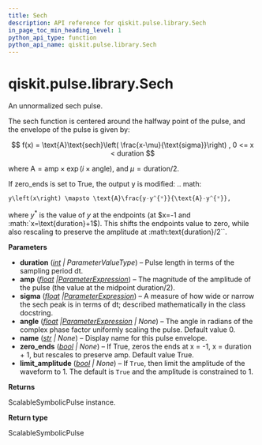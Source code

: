 ```yaml
---
title: Sech
description: API reference for qiskit.pulse.library.Sech
in_page_toc_min_heading_level: 1
python_api_type: function
python_api_name: qiskit.pulse.library.Sech
---
```


<span id="qiskit-pulse-library-sech" />

# qiskit.pulse.library.Sech

<Function id="qiskit.pulse.library.Sech" isDedicatedPage={true} github="https://github.com/Qiskit/qiskit/tree/stable/1.2/qiskit/pulse/library/symbolic_pulses.py#L1823-L1896" signature="qiskit.pulse.library.Sech(duration, amp, sigma, angle=0.0, name=None, zero_ends=True, limit_amplitude=None)">
  An unnormalized sech pulse.

  The sech function is centered around the halfway point of the pulse, and the envelope of the pulse is given by:

$$
f(x) = \text{A}\text{sech}\left(
\frac{x-\mu}{\text{sigma}}\right)  ,  0 <= x < duration
$$

  where $\text{A} = \text{amp} \times\exp\left(i\times\text{angle}\right)$, and $\mu=\text{duration}/2$.

  If zero\_ends is set to True, the output y is modified: .. math:

  ```python
  y\left(x\right) \mapsto \text{A}\frac{y-y^{*}}{\text{A}-y^{*}},
  ```

  where $y^{*}$ is the value of $y$ at the endpoints (at $x=-1 and :math:`x=\text{duration}+1$). This shifts the endpoints value to zero, while also rescaling to preserve the amplitude at :math:text\{duration}/2\`\`.

  **Parameters**

  *   **duration** ([*int*](https://docs.python.org/3/library/functions.html#int "(in Python v3.12)") *| ParameterValueType*) – Pulse length in terms of the sampling period dt.
  *   **amp** ([*float*](https://docs.python.org/3/library/functions.html#float "(in Python v3.12)")  *|*[*ParameterExpression*](qiskit.circuit.ParameterExpression "qiskit.circuit.ParameterExpression")) – The magnitude of the amplitude of the pulse (the value at the midpoint duration/2).
  *   **sigma** ([*float*](https://docs.python.org/3/library/functions.html#float "(in Python v3.12)")  *|*[*ParameterExpression*](qiskit.circuit.ParameterExpression "qiskit.circuit.ParameterExpression")) – A measure of how wide or narrow the sech peak is in terms of dt; described mathematically in the class docstring.
  *   **angle** ([*float*](https://docs.python.org/3/library/functions.html#float "(in Python v3.12)")  *|*[*ParameterExpression*](qiskit.circuit.ParameterExpression "qiskit.circuit.ParameterExpression") *| None*) – The angle in radians of the complex phase factor uniformly scaling the pulse. Default value 0.
  *   **name** ([*str*](https://docs.python.org/3/library/stdtypes.html#str "(in Python v3.12)") *| None*) – Display name for this pulse envelope.
  *   **zero\_ends** ([*bool*](https://docs.python.org/3/library/functions.html#bool "(in Python v3.12)") *| None*) – If True, zeros the ends at x = -1, x = duration + 1, but rescales to preserve amp. Default value True.
  *   **limit\_amplitude** ([*bool*](https://docs.python.org/3/library/functions.html#bool "(in Python v3.12)") *| None*) – If `True`, then limit the amplitude of the waveform to 1. The default is `True` and the amplitude is constrained to 1.

  **Returns**

  ScalableSymbolicPulse instance.

  **Return type**

  ScalableSymbolicPulse
</Function>


